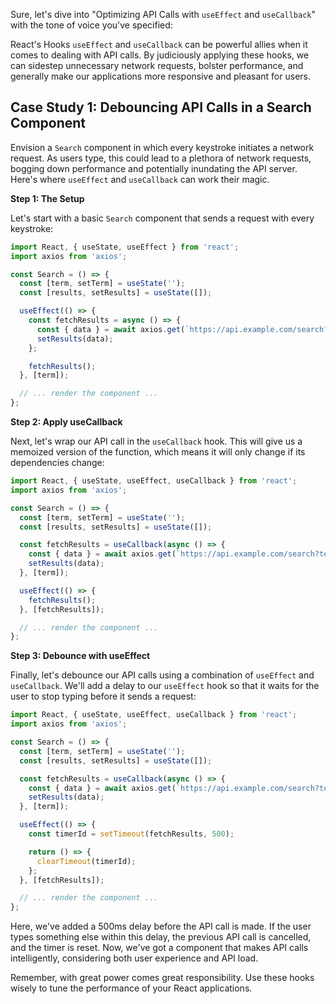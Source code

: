 Sure, let's dive into "Optimizing API Calls with `useEffect` and `useCallback`" with the tone of voice you've specified:

React's Hooks `useEffect` and `useCallback` can be powerful allies when it comes to dealing with API calls. By judiciously applying these hooks, we can sidestep unnecessary network requests, bolster performance, and generally make our applications more responsive and pleasant for users. 

## Case Study 1: Debouncing API Calls in a Search Component

Envision a `Search` component in which every keystroke initiates a network request. As users type, this could lead to a plethora of network requests, bogging down performance and potentially inundating the API server. Here's where `useEffect` and `useCallback` can work their magic.

**Step 1: The Setup**

Let's start with a basic `Search` component that sends a request with every keystroke:

```jsx
import React, { useState, useEffect } from 'react';
import axios from 'axios';

const Search = () => {
  const [term, setTerm] = useState('');
  const [results, setResults] = useState([]);

  useEffect(() => {
    const fetchResults = async () => {
      const { data } = await axios.get(`https://api.example.com/search?term=${term}`);
      setResults(data);
    };

    fetchResults();
  }, [term]);

  // ... render the component ...
};
```

**Step 2: Apply useCallback**

Next, let's wrap our API call in the `useCallback` hook. This will give us a memoized version of the function, which means it will only change if its dependencies change:

```jsx
import React, { useState, useEffect, useCallback } from 'react';
import axios from 'axios';

const Search = () => {
  const [term, setTerm] = useState('');
  const [results, setResults] = useState([]);

  const fetchResults = useCallback(async () => {
    const { data } = await axios.get(`https://api.example.com/search?term=${term}`);
    setResults(data);
  }, [term]);

  useEffect(() => {
    fetchResults();
  }, [fetchResults]);

  // ... render the component ...
};
```

**Step 3: Debounce with useEffect**

Finally, let's debounce our API calls using a combination of `useEffect` and `useCallback`. We'll add a delay to our `useEffect` hook so that it waits for the user to stop typing before it sends a request:

```jsx
import React, { useState, useEffect, useCallback } from 'react';
import axios from 'axios';

const Search = () => {
  const [term, setTerm] = useState('');
  const [results, setResults] = useState([]);

  const fetchResults = useCallback(async () => {
    const { data } = await axios.get(`https://api.example.com/search?term=${term}`);
    setResults(data);
  }, [term]);

  useEffect(() => {
    const timerId = setTimeout(fetchResults, 500);

    return () => {
      clearTimeout(timerId);
    };
  }, [fetchResults]);

  // ... render the component ...
};
```

Here, we've added a 500ms delay before the API call is made. If the user types something else within this delay, the previous API call is cancelled, and the timer is reset. Now, we've got a component that makes API calls intelligently, considering both user experience and API load. 

Remember, with great power comes great responsibility. Use these hooks wisely to tune the performance of your React applications.
